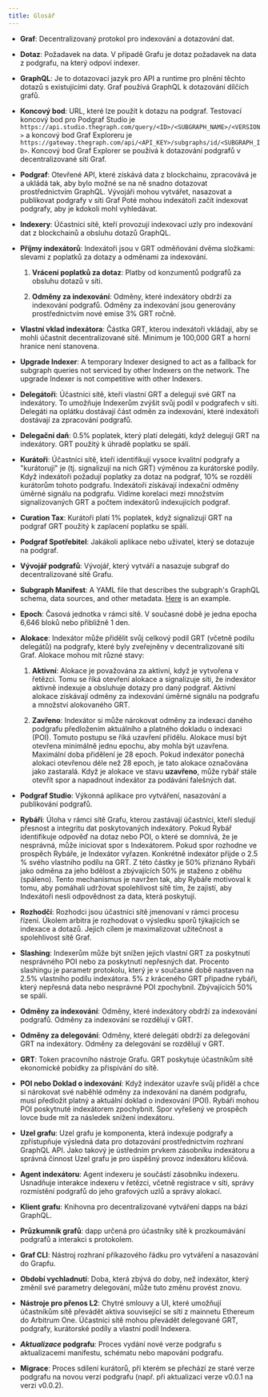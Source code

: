 ```yaml
---
title: Glosář
---
```


- **Graf**: Decentralizovaný protokol pro indexování a dotazování dat.

- **Dotaz**: Požadavek na data. V případě Grafu je dotaz požadavek na data z podgrafu, na který odpoví indexer.

- **GraphQL**: Je to dotazovací jazyk pro API a runtime pro plnění těchto dotazů s existujícími daty. Graf používá GraphQL k dotazování dílčích grafů.

- **Koncový bod**: URL, které lze použít k dotazu na podgraf. Testovací koncový bod pro Podgraf Studio je `https://api.studio.thegraph.com/query/<ID>/<SUBGRAPH_NAME>/<VERSION>` a koncový bod Graf Exploreru je `https://gateway.thegraph.com/api/<API_KEY>/subgraphs/id/<SUBGRAPH_ID>`. Koncový bod Graf Explorer se používá k dotazování podgrafů v decentralizované síti Graf.

- **Podgraf**: Otevřené API, které získává data z blockchainu, zpracovává je a ukládá tak, aby bylo možné se na ně snadno dotazovat prostřednictvím GraphQL. Vývojáři mohou vytvářet, nasazovat a publikovat podgrafy v síti Graf Poté mohou indexátoři začít indexovat podgrafy, aby je kdokoli mohl vyhledávat.

- **Indexery**: Účastníci sítě, kteří provozují indexovací uzly pro indexování dat z blockchainů a obsluhu dotazů GraphQL.

- **Příjmy indexátorů**: Indexátoři jsou v GRT odměňováni dvěma složkami: slevami z poplatků za dotazy a odměnami za indexování.

  1. **Vrácení poplatků za dotaz**: Platby od konzumentů podgrafů za obsluhu dotazů v síti.

  2. **Odměny za indexování**: Odměny, které indexátory obdrží za indexování podgrafů. Odměny za indexování jsou generovány prostřednictvím nové emise 3% GRT ročně.

- **Vlastní vklad indexátora**: Částka GRT, kterou indexátoři vkládají, aby se mohli účastnit decentralizované sítě. Minimum je 100,000 GRT a horní hranice není stanovena.

- **Upgrade Indexer**: A temporary Indexer designed to act as a fallback for subgraph queries not serviced by other Indexers on the network. The upgrade Indexer is not competitive with other Indexers.

- **Delegátoři**: Účastníci sítě, kteří vlastní GRT a delegují své GRT na indexátory. To umožňuje Indexerům zvýšit svůj podíl v podgrafech v síti. Delegáti na oplátku dostávají část odměn za indexování, které indexátoři dostávají za zpracování podgrafů.

- **Delegační daň**: 0.5% poplatek, který platí delegáti, když delegují GRT na indexátory. GRT použitý k úhradě poplatku se spálí.

- **Kurátoři**: Účastníci sítě, kteří identifikují vysoce kvalitní podgrafy a "kurátorují" je (tj. signalizují na nich GRT) výměnou za kurátorské podíly. Když indexátoři požadují poplatky za dotaz na podgraf, 10% se rozdělí kurátorům tohoto podgrafu. Indexátoři získávají indexační odměny úměrné signálu na podgrafu. Vidíme korelaci mezi množstvím signalizovaných GRT a počtem indexátorů indexujících podgraf.

- **Curation Tax**: Kurátoři platí 1% poplatek, když signalizují GRT na podgraf GRT použitý k zaplacení poplatku se spálí.

- **Podgraf Spotřebitel**: Jakákoli aplikace nebo uživatel, který se dotazuje na podgraf.

- **Vývojář podgrafů**: Vývojář, který vytváří a nasazuje subgraf do decentralizované sítě Grafu.

- **Subgraph Manifest**: A YAML file that describes the subgraph's GraphQL schema, data sources, and other metadata. [Here](https://github.com/graphprotocol/example-subgraph/blob/master/subgraph.yaml) is an example.

- **Epoch**: Časová jednotka v rámci sítě. V současné době je jedna epocha 6,646 bloků nebo přibližně 1 den.

- **Alokace**: Indexátor může přidělit svůj celkový podíl GRT (včetně podílu delegátů) na podgrafy, které byly zveřejněny v decentralizované síti Graf. Alokace mohou mít různé stavy:

  1. **Aktivní**: Alokace je považována za aktivní, když je vytvořena v řetězci. Tomu se říká otevření alokace a signalizuje síti, že indexátor aktivně indexuje a obsluhuje dotazy pro daný podgraf. Aktivní alokace získávají odměny za indexování úměrné signálu na podgrafu a množství alokovaného GRT.

  2. **Zavřeno**: Indexátor si může nárokovat odměny za indexaci daného podgrafu předložením aktuálního a platného dokladu o indexaci (POI). Tomuto postupu se říká uzavření přídělu. Alokace musí být otevřena minimálně jednu epochu, aby mohla být uzavřena. Maximální doba přidělení je 28 epoch. Pokud indexátor ponechá alokaci otevřenou déle než 28 epoch, je tato alokace označována jako zastaralá. Když je alokace ve stavu **uzavřeno**, může rybář stále otevřít spor a napadnout indexátor za podávání falešných dat.

- **Podgraf Studio**: Výkonná aplikace pro vytváření, nasazování a publikování podgrafů.

- **Rybáři**: Úloha v rámci sítě Grafu, kterou zastávají účastníci, kteří sledují přesnost a integritu dat poskytovaných indexátory. Pokud Rybář identifikuje odpověď na dotaz nebo POI, o které se domnívá, že je nesprávná, může iniciovat spor s Indexátorem. Pokud spor rozhodne ve prospěch Rybáře, je Indexátor vyřazen. Konkrétně indexátor přijde o 2.5 % svého vlastního podílu na GRT. Z této částky je 50% přiznáno Rybáři jako odměna za jeho bdělost a zbývajících 50% je staženo z oběhu (spáleno). Tento mechanismus je navržen tak, aby Rybáře motivoval k tomu, aby pomáhali udržovat spolehlivost sítě tím, že zajistí, aby Indexátoři nesli odpovědnost za data, která poskytují.

- **Rozhodčí**: Rozhodci jsou účastníci sítě jmenovaní v rámci procesu řízení. Úkolem arbitra je rozhodovat o výsledku sporů týkajících se indexace a dotazů. Jejich cílem je maximalizovat užitečnost a spolehlivost sítě Graf.

- **Slashing**: Indexerům může být snížen jejich vlastní GRT za poskytnutí nesprávného POI nebo za poskytnutí nepřesných dat. Procento slashingu je parametr protokolu, který je v současné době nastaven na 2.5% vlastního podílu indexátora. 5% z kráceného GRT připadne rybáři, který nepřesná data nebo nesprávné POI zpochybnil. Zbývajících 50% se spálí.

- **Odměny za indexování**: Odměny, které indexátory obdrží za indexování podgrafů. Odměny za indexování se rozdělují v GRT.

- **Odměny za delegování**: Odměny, které delegáti obdrží za delegování GRT na indexátory. Odměny za delegování se rozdělují v GRT.

- **GRT**: Token pracovního nástroje Grafu. GRT poskytuje účastníkům sítě ekonomické pobídky za přispívání do sítě.

- **POI nebo Doklad o indexování**: Když indexátor uzavře svůj příděl a chce si nárokovat své naběhlé odměny za indexování na daném podgrafu, musí předložit platný a aktuální doklad o indexování (POI). Rybáři mohou POI poskytnuté indexátorem zpochybnit. Spor vyřešený ve prospěch lovce bude mít za následek snížení indexátoru.

- **Uzel grafu**: Uzel grafu je komponenta, která indexuje podgrafy a zpřístupňuje výsledná data pro dotazování prostřednictvím rozhraní GraphQL API. Jako takový je ústředním prvkem zásobníku indexátoru a správná činnost Uzel grafu je pro úspěšný provoz indexátoru klíčová.

- **Agent indexátoru**: Agent indexeru je součástí zásobníku indexeru. Usnadňuje interakce indexeru v řetězci, včetně registrace v síti, správy rozmístění podgrafů do jeho grafových uzlů a správy alokací.

- **Klient grafu**: Knihovna pro decentralizované vytváření dapps na bázi GraphQL.

- **Průzkumník grafů**: dapp určená pro účastníky sítě k prozkoumávání podgrafů a interakci s protokolem.

- **Graf CLI**: Nástroj rozhraní příkazového řádku pro vytváření a nasazování do Grapfu.

- **Období vychladnutí**: Doba, která zbývá do doby, než indexátor, který změnil své parametry delegování, může tuto změnu provést znovu.

- **Nástroje pro přenos L2**: Chytré smlouvy a UI, které umožňují účastníkům sítě převádět aktiva související se sítí z mainnetu Ethereum do Arbitrum One. Účastníci sítě mohou převádět delegované GRT, podgrafy, kurátorské podíly a vlastní podíl Indexera.

- **_Aktualizace_ podgrafu**: Proces vydání nové verze podgrafu s aktualizacemi manifestu, schématu nebo mapování podgrafu.

- **Migrace**: Proces sdílení kurátorů, při kterém se přechází ze staré verze podgrafu na novou verzi podgrafu (např. při aktualizaci verze v0.0.1 na verzi v0.0.2).
